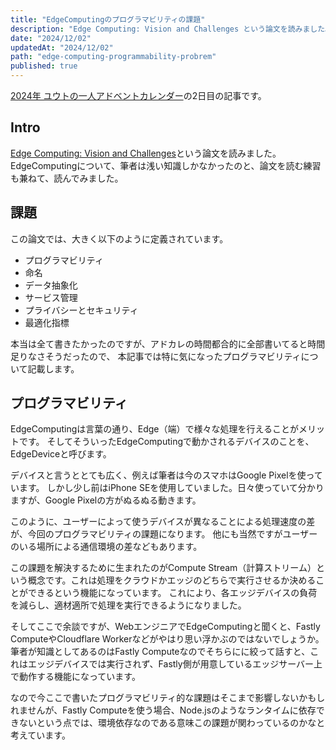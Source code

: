 ```yaml
---
title: "EdgeComputingのプログラマビリティの課題"
description: "Edge Computing: Vision and Challenges という論文を読みました。EdgeComputingについて、筆者は浅い知識しかなかったのと、論文を読む練習も兼ねて、読んでみました。"
date: "2024/12/02"
updatedAt: "2024/12/02"
path: "edge-computing-programmability-probrem"
published: true
---
```


[2024年 ユウトの一人アドベントカレンダー](https://adventar.org/calendars/9980)の2日目の記事です。

## Intro

[Edge Computing: Vision and Challenges](https://cse.buffalo.edu/faculty/tkosar/cse710_spring20/shi-iot16.pdf)という論文を読みました。
EdgeComputingについて、筆者は浅い知識しかなかったのと、論文を読む練習も兼ねて、読んでみました。

## 課題

この論文では、大きく以下のように定義されています。

- プログラマビリティ
- 命名
- データ抽象化
- サービス管理
- プライバシーとセキュリティ
- 最適化指標

本当は全て書きたかったのですが、アドカレの時間都合的に全部書いてると時間足りなさそうだったので、
本記事では特に気になったプログラマビリティについて記載します。

## プログラマビリティ

EdgeComputingは言葉の通り、Edge（端）で様々な処理を行えることがメリットです。
そしてそういったEdgeComputingで動かされるデバイスのことを、EdgeDeviceと呼びます。

デバイスと言うととても広く、例えば筆者は今のスマホはGoogle Pixelを使っています。
しかし少し前はiPhone SEを使用していました。日々使っていて分かりますが、Google Pixelの方がぬるぬる動きます。

このように、ユーザーによって使うデバイスが異なることによる処理速度の差が、今回のプログラマビリティの課題になります。
他にも当然ですがユーザーのいる場所による通信環境の差などもあります。

この課題を解決するために生まれたのがCompute Stream（計算ストリーム）という概念です。これは処理をクラウドかエッジのどちらで実行させるか決めることができるという機能になっています。
これにより、各エッジデバイスの負荷を減らし、適材適所で処理を実行できるようになりました。

そしてここで余談ですが、WebエンジニアでEdgeComputingと聞くと、Fastly ComputeやCloudflare Workerなどがやはり思い浮かぶのではないでしょうか。
筆者が知識としてあるのはFastly Computeなのでそちらにに絞って話すと、これはエッジデバイスでは実行されず、Fastly側が用意しているエッジサーバー上で動作する機能になっています。

なので今ここで書いたプログラマビリティ的な課題はそこまで影響しないかもしれませんが、Fastly Computeを使う場合、Node.jsのようなランタイムに依存できないという点では、環境依存なのである意味この課題が関わっているのかなと考えています。